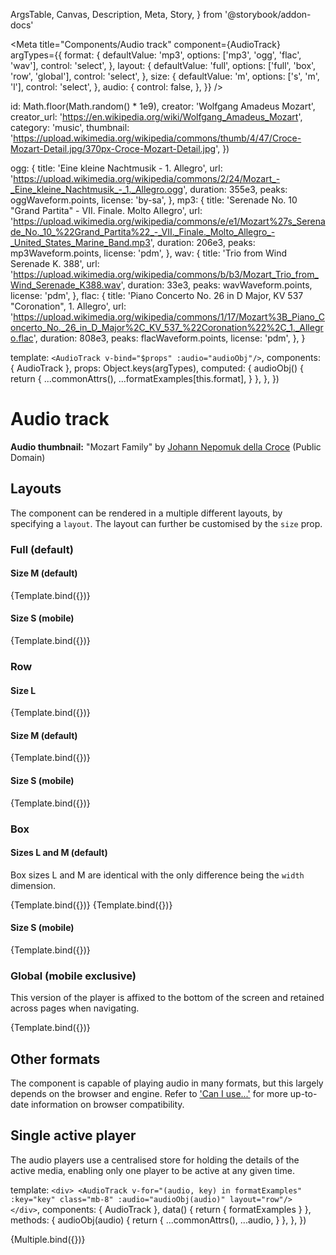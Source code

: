   ArgsTable,
  Canvas,
  Description,
  Meta,
  Story,
} from '@storybook/addon-docs'



<Meta
  title="Components/Audio track"
  component={AudioTrack}
  argTypes={{
    format: {
      defaultValue: 'mp3',
      options: ['mp3', 'ogg', 'flac', 'wav'],
      control: 'select',
    },
    layout: {
      defaultValue: 'full',
      options: ['full', 'box', 'row', 'global'],
      control: 'select',
    },
    size: {
      defaultValue: 'm',
      options: ['s', 'm', 'l'],
      control: 'select',
    },
    audio: {
      control: false,
    },
  }}
/>

  id: Math.floor(Math.random() * 1e9),
  creator: 'Wolfgang Amadeus Mozart',
  creator_url: 'https://en.wikipedia.org/wiki/Wolfgang_Amadeus_Mozart',
  category: 'music',
  thumbnail:
    'https://upload.wikimedia.org/wikipedia/commons/thumb/4/47/Croce-Mozart-Detail.jpg/370px-Croce-Mozart-Detail.jpg',
})

  ogg: {
    title: 'Eine kleine Nachtmusik - 1. Allegro',
    url:
      'https://upload.wikimedia.org/wikipedia/commons/2/24/Mozart_-_Eine_kleine_Nachtmusik_-_1._Allegro.ogg',
    duration: 355e3,
    peaks: oggWaveform.points,
    license: 'by-sa',
  },
  mp3: {
    title: 'Serenade No. 10 "Grand Partita" - VII. Finale. Molto Allegro',
    url:
      'https://upload.wikimedia.org/wikipedia/commons/e/e1/Mozart%27s_Serenade_No._10_%22Grand_Partita%22_-_VII._Finale._Molto_Allegro_-_United_States_Marine_Band.mp3',
    duration: 206e3,
    peaks: mp3Waveform.points,
    license: 'pdm',
  },
  wav: {
    title: 'Trio from Wind Serenade K. 388',
    url:
      'https://upload.wikimedia.org/wikipedia/commons/b/b3/Mozart_Trio_from_Wind_Serenade_K388.wav',
    duration: 33e3,
    peaks: wavWaveform.points,
    license: 'pdm',
  },
  flac: {
    title: 'Piano Concerto No. 26 in D Major, KV 537 "Coronation", 1. Allegro',
    url:
      'https://upload.wikimedia.org/wikipedia/commons/1/17/Mozart%3B_Piano_Concerto_No._26_in_D_Major%2C_KV_537_%22Coronation%22%2C_1._Allegro.flac',
    duration: 808e3,
    peaks: flacWaveform.points,
    license: 'pdm',
  },
}

  template: `<AudioTrack v-bind="$props" :audio="audioObj"/>`,
  components: { AudioTrack },
  props: Object.keys(argTypes),
  computed: {
    audioObj() {
      return {
        ...commonAttrs(),
        ...formatExamples[this.format],
      }
    },
  },
})

# Audio track

<Description of={AudioTrack} />

<ArgsTable of={AudioTrack} />

**Audio thumbnail:** "Mozart Family" by
[Johann Nepomuk della Croce](https://en.wikipedia.org/wiki/Johann_Nepomuk_della_Croce)
(Public Domain)

## Layouts

The component can be rendered in a multiple different layouts, by
specifying a `layout`. The layout can further be customised by the `size` prop.

### Full (default)

#### Size M (default)

<Canvas>
  <Story
    name="Full (medium)"
    args={
      {
        // layout: 'full', (default)
        // size: 'm', (default)
      }
    }
  >
    {Template.bind({})}
  </Story>
</Canvas>

#### Size S (mobile)

<Canvas>
  <Story
    name="Full (small)"
    args={{
      // layout: 'full', (default)
      size: 's',
    }}
    parameters={{
      viewport: { defaultViewport: 'mob' },
    }}
  >
    {Template.bind({})}
  </Story>
</Canvas>

### Row

#### Size L

<Canvas>
  <Story
    name="Row (large)"
    args={{
      layout: 'row',
      size: 'l',
    }}
  >
    {Template.bind({})}
  </Story>
</Canvas>

#### Size M (default)

<Canvas>
  <Story
    name="Row (medium)"
    args={{
      layout: 'row',
      // size: 'm', (default)
    }}
  >
    {Template.bind({})}
  </Story>
</Canvas>

#### Size S (mobile)

<Canvas>
  <Story
    name="Row (small)"
    args={{
      layout: 'row',
      size: 's',
    }}
    parameters={{
      viewport: { defaultViewport: 'mob' },
    }}
  >
    {Template.bind({})}
  </Story>
</Canvas>

### Box

#### Sizes L and M (default)

Box sizes L and M are identical with the only difference being the `width`
dimension.

<Canvas>
  <Story
    name="Box (large)"
    args={{
      layout: 'box',
      size: 'l',
    }}
  >
    {Template.bind({})}
  </Story>
  <Story
    name="Box (medium)"
    args={{
      layout: 'box',
      // size: 'm', (default)
    }}
  >
    {Template.bind({})}
  </Story>
</Canvas>

#### Size S (mobile)

<Canvas>
  <Story
    name="Box (small)"
    args={{
      layout: 'box',
      size: 's',
    }}
    parameters={{
      viewport: { defaultViewport: 'mob' },
    }}
  >
    {Template.bind({})}
  </Story>
</Canvas>

### Global (mobile exclusive)

This version of the player is affixed to the bottom of the screen and retained
across pages when navigating.

<Canvas>
  <Story
    name="Global"
    args={{
      layout: 'global',
    }}
    parameters={{
      viewport: { defaultViewport: 'mob' },
    }}
  >
    {Template.bind({})}
  </Story>
</Canvas>

## Other formats

The component is capable of playing audio in many formats, but this largely
depends on the browser and engine. Refer to
['Can I use...'](https://caniuse.com/?search=audio%20format) for more up-to-date
information on browser compatibility.

## Single active player

The audio players use a centralised store for holding the details of the active
media, enabling only one player to be active at any given time.

  template: `
    <div>
      <AudioTrack
        v-for="(audio, key) in formatExamples"
        :key="key"
        class="mb-8"
        :audio="audioObj(audio)"
        layout="row"/>
    </div>
  `,
  components: { AudioTrack },
  data() {
    return { formatExamples }
  },
  methods: {
    audioObj(audio) {
      return {
        ...commonAttrs(),
        ...audio,
      }
    },
  },
})

<Canvas>
  <Story name="Multiple">{Multiple.bind({})}</Story>
</Canvas>
